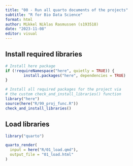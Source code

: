---
title: "00 - Run all quarto documents of the projects"
subtitle: "R for Bio Data Science"
format: html
author: Mikkel Niklas Rasmussen (s193518)
date: "2023-11-08"
editor: visual
---

## Install required libraries

```{r}
# Install here package
if (!requireNamespace("here", quietly = TRUE)) {
        install.packages("here", dependencies = TRUE)
}

# Install all required packages for the project via 
# the custom check_and_install_libraries() function
library("here")
source(here("R/99_proj_func.R"))
check_and_install_libraries()
```

## Load libraries

```{r}
library("quarto")
```

```{r}
quarto_render(
  input = here("R/01_load.qmd"),
  output_file = "01_load.html"
)
```
